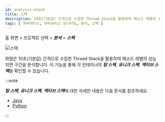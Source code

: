 ```yaml
---
id: analysis-stack
title: 스택
description: 10초(기본값) 간격으로 수집한 Thread Stack을 활용하여 메소드 레벨의 성능 지연 구간을 분석합니다.
tags: [ 쿠버네티스, 쿠버네티스 모니터링, 분석, 스택 ]
---
```


홈 화면 > 프로젝트 선택 > ***분석*** > ***스택***

![스택](https://img.whatap.io/media/images/whatap_kubernetes_analysis_stack.png)

와탭은 10초(기본값) 간격으로 수집한 Thread Stack을 활용하여 메소드 레벨의 성능 지연 구간을 분석합니다. 이 기능을 통해 각 컨테이너의 ***탑 스택***, ***유니크 스택***, ***액티브 스택***을 확인할 수 있습니다.

:::note

***탑 스택***, ***유니크 스택***, ***액티브 스택***에 대한 자세한 내용은 다음 문서를 참조하세요.
* [Java](../java/analysis-apm)
* [Python](../python/analysis-apm)

:::

<!--

탑스택
스택 트레이스 상의 각 Step 기준으로, Step과 Step 간의 호출 비율을 백분율로 분석한 정보

유니크 스택
Stack Trace 전체의 Hash 값 기준의 산출 결과로 전체 Step이 동일한 호출 비율을 백분율로 분석한 정보

액티브 스택
진행 중인 트랜잭션을 액티브 트랜잭션. 액티브 트랜잭션에서 정기적으로 덤프한 스택이 액티브 스택

-->